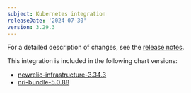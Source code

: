 ```yaml
---
subject: Kubernetes integration
releaseDate: '2024-07-30'
version: 3.29.3
---
```


For a detailed description of changes, see the [release notes](https://github.com/newrelic/nri-kubernetes/releases/tag/v3.29.3).

This integration is included in the following chart versions:

* [newrelic-infrastructure-3.34.3](https://github.com/newrelic/nri-kubernetes/releases/tag/newrelic-infrastructure-3.34.3)
* [nri-bundle-5.0.88](https://github.com/newrelic/helm-charts/releases/tag/nri-bundle-5.0.88)
